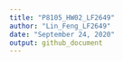 ```yaml
---
title: "P8105_HW02_LF2649"
author: "Lin_Feng_LF2649"
date: "September 24, 2020"
output: github_document
---
```


```r

```

